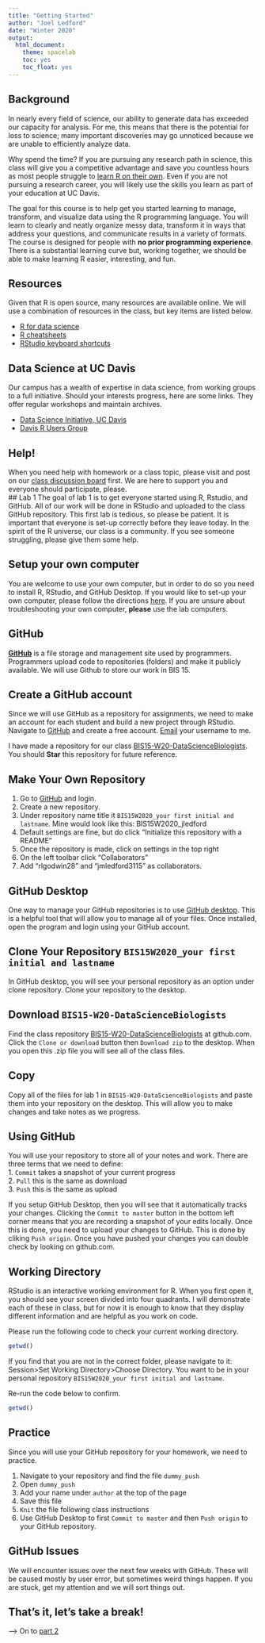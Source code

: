 ```yaml
---
title: "Getting Started"
author: "Joel Ledford"
date: "Winter 2020"
output:
  html_document:
    theme: spacelab
    toc: yes
    toc_float: yes
---
```


## Background
In nearly every field of science, our ability to generate data has exceeded our capacity for analysis. For me, this means that there is the potential for loss to science; many important discoveries may go unnoticed because we are unable to efficiently analyze data.

Why spend the time? If you are pursuing any research path in science, this class will give you a competitive advantage and save you countless hours as most people struggle to [learn R on their own](https://www.wired.com/2017/03/biologists-teaching-code-survive/). Even if you are not pursuing a research career, you will likely use the skills you learn as part of your education at UC Davis.  

The goal for this course is to help get you started learning to manage, transform, and visualize data using the R programming language. You will learn to clearly and neatly organize messy data, transform it in ways that address your questions, and communicate results in a variety of formats. The course is designed for people with **no prior programming experience**. There is a substantial learning curve but, working together, we should be able to make learning R easier, interesting, and fun.  

## Resources
Given that R is open source, many resources are available online. We will use a combination of resources in the class, but key items are listed below.

- [R for data science](https://r4ds.had.co.nz/)
- [R cheatsheets](https://www.rstudio.com/resources/cheatsheets/)
- [RStudio keyboard shortcuts](https://support.rstudio.com/hc/en-us/articles/200711853-Keyboard-Shortcuts)

## Data Science at UC Davis
Our campus has a wealth of expertise in data science, from working groups to a full initiative. Should your interests progress, here are some links. They offer regular workshops and maintain archives.  

- [Data Science Initiative, UC Davis](http://dsi.ucdavis.edu/)  
- [Davis R Users Group](http://d-rug.github.io/) 

## Help!  
When you need help with homework or a class topic, please visit and post on our [class discussion board](https://piazza.com/uc_davis/winter2020/bis015l/home#) first. We are here to support you and everyone should participate, please.  
## Lab 1
The goal of lab 1 is to get everyone started using R, Rstudio, and GitHub. All of our work will be done in RStudio and uploaded to the class GitHub repository. This first lab is tedious, so please be patient. It is important that everyone is set-up correctly before they leave today. In the spirit of the R universe, our class is a community. If you see someone struggling, please give them some help.  

## Setup your own computer
You are welcome to use your own computer, but in order to do so you need to install R, RStudio, and GitHub Desktop. If you would like to set-up your own computer, please follow the directions [here](https://jmledford3115.github.io/datascibiol/setup.html). If you are unsure about troubleshooting your own computer, **please** use the lab computers.  

## GitHub
[**GitHub**](www.github.com) is a file storage and management site used by programmers. Programmers upload code to repositories (folders) and make it publicly available. We will use Github to store our work in BIS 15.  

## Create a GitHub account
Since we will use GitHub as a repository for assignments, we need to make an account for each student and build a new project through RStudio. Navigate to [GitHub](www.github.com) and create a free account. [Email](mailto:jmledford@ucdavis.edu) your username to me.  

I have made a repository for our class [BIS15-W20-DataScienceBiologists](https://github.com/jmledford3115/BIS15-W20-DataScienceBiologists). You should **Star** this repository for future reference.  

## Make Your Own Repository  
1. Go to [GitHub](www.github.com) and login.  
2. Create a new repository.  
3. Under repository name title it `BIS15W2020_your first initial and lastname`. Mine would look like this: BIS15W2020_jledford  
4. Default settings are fine, but do click "Initialize this repository with a README"  
5. Once the repository is made, click on settings in the top right  
6. On the left toolbar click "Collaborators"  
7. Add "rlgodwin28" and "jmledford3115" as collaborators.  

## GitHub Desktop
One way to manage your GitHub repositories is to use [GitHub desktop](https://desktop.github.com/). This is a  helpful tool that will allow you to manage all of your files. Once installed, open the program and login using your GitHub account.  

## Clone Your Repository `BIS15W2020_your first initial and lastname`  
In GitHub desktop, you will see your personal repository as an option under clone repository. Clone your repository to the desktop.  

## Download `BIS15-W20-DataScienceBiologists`
Find the class repository [BIS15-W20-DataScienceBiologists](https://github.com/jmledford3115/BIS15-W20-DataScienceBiologists) at github.com. Click the `Clone or download` button then `Download zip` to the desktop. When you open this .zip file you will see all of the class files.  

## Copy
Copy all of the files for lab 1 in  `BIS15-W20-DataScienceBiologists` and paste them into your repository on the desktop. This will allow you to make changes and take notes as we progress.  

## Using GitHub
You will use your repository to store all of your notes and work. There are three terms that we need to define:  
1. `Commit` takes a snapshot of your current progress  
2. `Pull` this is the same as download   
3. `Push` this is the same as upload  

If you setup GitHub Desktop, then you will see that it automatically tracks your changes. Clicking the `Commit to master` button in the bottom left corner means that you are recording a snapshot of your edits locally. Once this is done, you need to upload your changes to GitHub. This is done by cliking `Push origin`. Once you have pushed your changes you can double check by looking on github.com.    

## Working Directory  
RStudio is an interactive working environment for R. When you first open it, you should see your screen divided into four quadrants. I will demonstrate each of these in class, but for now it is enough to know that they display different information and are helpful as you work on code.  

Please run the following code to check your current working directory.  
```r
getwd()
```

If you find that you are not in the correct folder, please navigate to it: Session>Set Working Directory>Choose Directory. You want to be in your personal repository `BIS15W2020_your first initial and lastname`.   

Re-run the code below to confirm.
```r
getwd()
```

## Practice
Since you will use your GitHub repository for your homework, we need to practice.  

1. Navigate to your repository and find the file `dummy_push`  
2. Open `dummy_push`  
6. Add your name under `author` at the top of the page  
8. Save this file  
9. `Knit` the file following class instructions
10. Use GitHub Desktop to first `Commit to master` and then `Push origin` to your GitHub repository.    

## GitHub Issues
We will encounter issues over the next few weeks with GitHub. These will be caused mostly by user error, but sometimes weird things happen. If you are stuck, get my attention and we will sort things out.  

## That's it, let's take a break!  

--> On to [part 2](https://jmledford3115.github.io/datascibiol/lab1_2.html)  